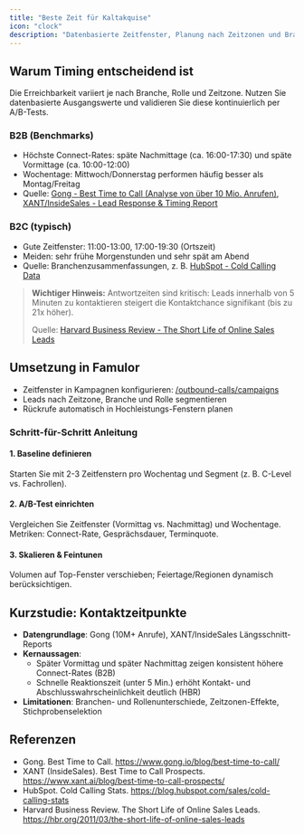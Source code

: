 ```yaml
---
title: "Beste Zeit für Kaltakquise"
icon: "clock"
description: "Datenbasierte Zeitfenster, Planung nach Zeitzonen und Branchenspezifika"
---
```


## Warum Timing entscheidend ist

Die Erreichbarkeit variiert je nach Branche, Rolle und Zeitzone. Nutzen Sie datenbasierte Ausgangswerte und validieren Sie diese kontinuierlich per A/B-Tests.

### B2B (Benchmarks)

- Höchste Connect-Rates: späte Nachmittage (ca. 16:00-17:30) und späte Vormittage (ca. 10:00-12:00)
- Wochentage: Mittwoch/Donnerstag performen häufig besser als Montag/Freitag
- Quelle: [Gong - Best Time to Call (Analyse von über 10 Mio. Anrufen)](https://www.gong.io/blog/best-time-to-call/), [XANT/InsideSales - Lead Response & Timing Report](https://www.xant.ai/blog/best-time-to-call-prospects/)

### B2C (typisch)

- Gute Zeitfenster: 11:00-13:00, 17:00-19:30 (Ortszeit)
- Meiden: sehr frühe Morgenstunden und sehr spät am Abend
- Quelle: Branchenzusammenfassungen, z. B. [HubSpot - Cold Calling Data](https://blog.hubspot.com/sales/cold-calling-stats)

> **Wichtiger Hinweis:** Antwortzeiten sind kritisch: Leads innerhalb von 5 Minuten zu kontaktieren steigert die Kontaktchance signifikant (bis zu 21x höher).
> 
> Quelle: [Harvard Business Review - The Short Life of Online Sales Leads](https://hbr.org/2011/03/the-short-life-of-online-sales-leads)

## Umsetzung in Famulor

- Zeitfenster in Kampagnen konfigurieren: [/outbound-calls/campaigns](/outbound-calls/campaigns)
- Leads nach Zeitzone, Branche und Rolle segmentieren
- Rückrufe automatisch in Hochleistungs-Fenstern planen

### Schritt-für-Schritt Anleitung

#### 1. Baseline definieren
Starten Sie mit 2-3 Zeitfenstern pro Wochentag und Segment (z. B. C-Level vs. Fachrollen).

#### 2. A/B-Test einrichten
Vergleichen Sie Zeitfenster (Vormittag vs. Nachmittag) und Wochentage. Metriken: Connect-Rate, Gesprächsdauer, Terminquote.

#### 3. Skalieren & Feintunen
Volumen auf Top-Fenster verschieben; Feiertage/Regionen dynamisch berücksichtigen.

## Kurzstudie: Kontaktzeitpunkte

- **Datengrundlage**: Gong (10M+ Anrufe), XANT/InsideSales Längsschnitt-Reports
- **Kernaussagen**:
  - Später Vormittag und später Nachmittag zeigen konsistent höhere Connect-Rates (B2B)
  - Schnelle Reaktionszeit (unter 5 Min.) erhöht Kontakt- und Abschlusswahrscheinlichkeit deutlich (HBR)
- **Limitationen**: Branchen- und Rollenunterschiede, Zeitzonen-Effekte, Stichprobenselektion

## Referenzen

- Gong. Best Time to Call. https://www.gong.io/blog/best-time-to-call/
- XANT (InsideSales). Best Time to Call Prospects. https://www.xant.ai/blog/best-time-to-call-prospects/
- HubSpot. Cold Calling Stats. https://blog.hubspot.com/sales/cold-calling-stats
- Harvard Business Review. The Short Life of Online Sales Leads. https://hbr.org/2011/03/the-short-life-of-online-sales-leads